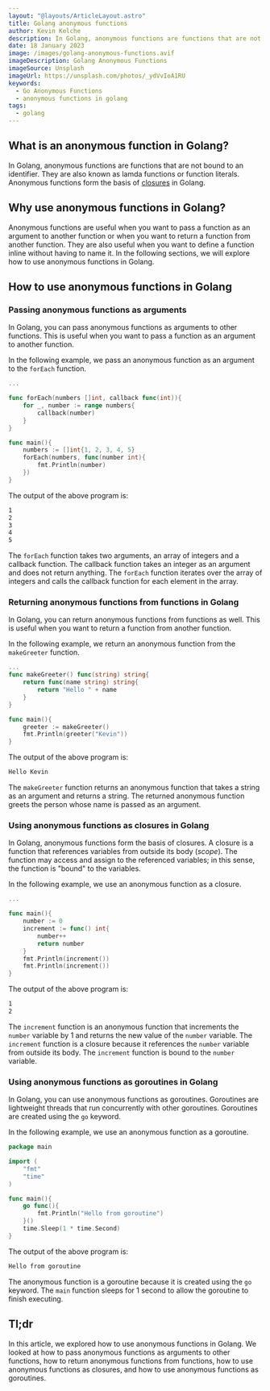 ```yaml
---
layout: "@layouts/ArticleLayout.astro"
title: Golang anonymous functions
author: Kevin Kelche
description: In Golang, anonymous functions are functions that are not bound to an identifier. They are also known as lamda functions or function literals. In this article, we explore how to use anonymous functions in Golang.
date: 18 January 2023
image: /images/golang-anonymous-functions.avif
imageDescription: Golang Anonymous Functions
imageSource: Unsplash
imageUrl: https://unsplash.com/photos/_ydVvIoA1RU
keywords:
  - Go Anonymous Functions
  - anonymous functions in golang
tags:
  - golang
---
```



## What is an anonymous function in Golang? <SectionLink id="what-is-an-anonymous-function-in-golang" />

In Golang, anonymous functions are functions that are not bound to an identifier. They are also known as lamda functions or function literals. Anonymous functions form the basis of [closures](#using-anonymous-functions-as-closures-in-golang) in Golang.

## Why use anonymous functions in Golang? <SectionLink id="why-use-anonymous-functions-in-golang" />

Anonymous functions are useful when you want to pass a function as an argument to another function or when you want to return a function from another function. They are also useful when you want to define a function inline without having to name it. In the following sections, we will explore how to use anonymous functions in Golang.

## How to use anonymous functions in Golang <SectionLink id="how-to-use-anonymous-functions-in-golang" />

### Passing anonymous functions as arguments <SectionLink id="passing-anonymous-functions-as-arguments" />

In Golang, you can pass anonymous functions as arguments to other functions. This is useful when you want to pass a function as an argument to another function.

In the following example, we pass an anonymous function as an argument to the `forEach` function.

```go title="main.go"
...

func forEach(numbers []int, callback func(int)){
    for _, number := range numbers{
        callback(number)
    }
}

func main(){
    numbers := []int{1, 2, 3, 4, 5}
    forEach(numbers, func(number int){
        fmt.Println(number)
    })
}
```

The output of the above program is:

```bash title="output"
1
2
3
4
5
```

The `forEach` function takes two arguments, an array of integers and a callback function. The callback function takes an integer as an argument and does not return anything. The `forEach` function iterates over the array of integers and calls the callback function for each element in the array.

### Returning anonymous functions from functions in Golang <SectionLink id="returning-anonymous-functions-from-functions-in-golang" />

In Golang, you can return anonymous functions from functions as well. This is useful when you want to return a function from another function.

In the following example, we return an anonymous function from the `makeGreeter` function.

```go title="main.go"
...
func makeGreeter() func(string) string{
    return func(name string) string{
        return "Hello " + name
    }
}

func main(){
    greeter := makeGreeter()
    fmt.Println(greeter("Kevin"))
}
```

The output of the above program is:

```bash title="output"
Hello Kevin
```

The `makeGreeter` function returns an anonymous function that takes a string as an argument and returns a string. The returned anonymous function greets the person whose name is passed as an argument.

### Using anonymous functions as closures in Golang <SectionLink id="using-anonymous-functions-as-closures-in-golang" />

In Golang, anonymous functions form the basis of closures. A closure is a function that references variables from outside its body (_scope_). The function may access and assign to the referenced variables; in this sense, the function is "bound" to the variables.

In the following example, we use an anonymous function as a closure.

```go title="main.go"
...

func main(){
    number := 0
    increment := func() int{
        number++
        return number
    }
    fmt.Println(increment())
    fmt.Println(increment())
}
```

The output of the above program is:

```bash title="output"
1
2
```

The `increment` function is an anonymous function that increments the `number` variable by 1 and returns the new value of the `number` variable. The `increment` function is a closure because it references the `number` variable from outside its body. The `increment` function is bound to the `number` variable.

### Using anonymous functions as goroutines in Golang <SectionLink id="using-anonymous-functions-as-goroutines-in-golang" />

In Golang, you can use anonymous functions as goroutines. Goroutines are lightweight threads that run concurrently with other goroutines. Goroutines are created using the `go` keyword.

In the following example, we use an anonymous function as a goroutine.

```go title="main.go"
package main

import (
    "fmt"
    "time"
)

func main(){
    go func(){
        fmt.Println("Hello from goroutine")
    }()
    time.Sleep(1 * time.Second)
}
```

The output of the above program is:

```bash title="output"
Hello from goroutine
```

The anonymous function is a goroutine because it is created using the `go` keyword. The `main` function sleeps for 1 second to allow the goroutine to finish executing.

## Tl;dr <SectionLink id="tldr" />

In this article, we explored how to use anonymous functions in Golang. We looked at how to pass anonymous functions as arguments to other functions, how to return anonymous functions from functions, how to use anonymous functions as closures, and how to use anonymous functions as goroutines.
